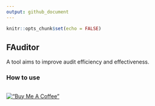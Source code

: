 ```yaml
---
output: github_document
---
```



```r
knitr::opts_chunk$set(echo = FALSE)
```


## FAuditor


A tool aims to improve audit efficiency and effectiveness. 



### How to use


```bash


```



[!["Buy Me A Coffee"](https://www.buymeacoffee.com/assets/img/custom_images/orange_img.png)](https://www.buymeacoffee.com/fauditor)









